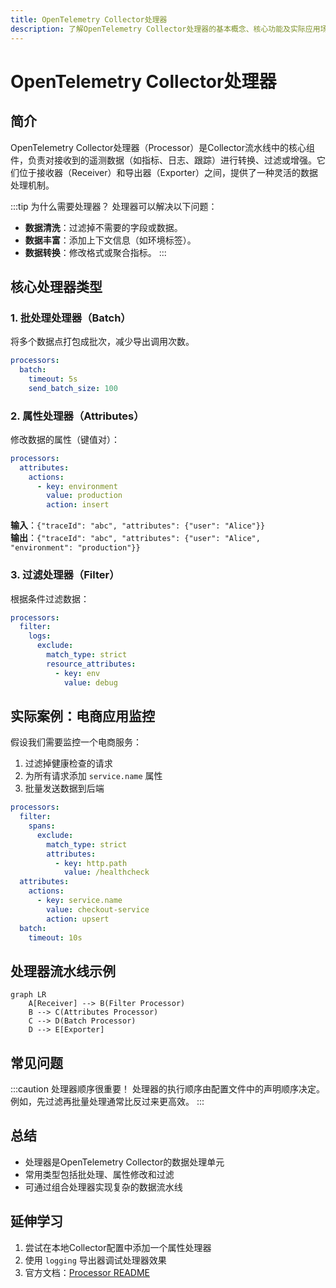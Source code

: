 ```yaml
---
title: OpenTelemetry Collector处理器
description: 了解OpenTelemetry Collector处理器的基本概念、核心功能及实际应用场景，帮助初学者掌握数据处理流程。
---
```


# OpenTelemetry Collector处理器

## 简介

OpenTelemetry Collector处理器（Processor）是Collector流水线中的核心组件，负责对接收到的遥测数据（如指标、日志、跟踪）进行转换、过滤或增强。它们位于接收器（Receiver）和导出器（Exporter）之间，提供了一种灵活的数据处理机制。

:::tip 为什么需要处理器？
处理器可以解决以下问题：
- **数据清洗**：过滤掉不需要的字段或数据。
- **数据丰富**：添加上下文信息（如环境标签）。
- **数据转换**：修改格式或聚合指标。
:::

## 核心处理器类型

### 1. 批处理处理器（Batch）
将多个数据点打包成批次，减少导出调用次数。

```yaml
processors:
  batch:
    timeout: 5s
    send_batch_size: 100
```

### 2. 属性处理器（Attributes）
修改数据的属性（键值对）：

```yaml
processors:
  attributes:
    actions:
      - key: environment
        value: production
        action: insert
```

**输入**：`{"traceId": "abc", "attributes": {"user": "Alice"}}`  
**输出**：`{"traceId": "abc", "attributes": {"user": "Alice", "environment": "production"}}`

### 3. 过滤处理器（Filter）
根据条件过滤数据：

```yaml
processors:
  filter:
    logs:
      exclude:
        match_type: strict
        resource_attributes:
          - key: env
            value: debug
```

## 实际案例：电商应用监控

假设我们需要监控一个电商服务：
1. 过滤掉健康检查的请求
2. 为所有请求添加 `service.name` 属性
3. 批量发送数据到后端

```yaml
processors:
  filter:
    spans:
      exclude:
        match_type: strict
        attributes:
          - key: http.path
            value: /healthcheck
  attributes:
    actions:
      - key: service.name
        value: checkout-service
        action: upsert
  batch:
    timeout: 10s
```

## 处理器流水线示例

```mermaid
graph LR
    A[Receiver] --> B(Filter Processor)
    B --> C(Attributes Processor)
    C --> D(Batch Processor)
    D --> E[Exporter]
```

## 常见问题

:::caution 处理器顺序很重要！
处理器的执行顺序由配置文件中的声明顺序决定。例如，先过滤再批量处理通常比反过来更高效。
:::

## 总结

- 处理器是OpenTelemetry Collector的数据处理单元
- 常用类型包括批处理、属性修改和过滤
- 可通过组合处理器实现复杂的数据流水线

## 延伸学习

1. 尝试在本地Collector配置中添加一个属性处理器
2. 使用 `logging` 导出器调试处理器效果
3. 官方文档：[Processor README](https://github.com/open-telemetry/opentelemetry-collector/tree/main/processor)
